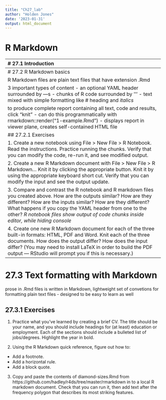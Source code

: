 ```yaml
---
title: "Ch27_lab"
author: "Holden Jones"
date: '2023-01-31'
output: html_document
---
```


# R Markdown


--------------------------------------------------------------------------------
# 27.1 Introduction

R Markdown provides unified framework for data science
combines code, results, and prose commentary

designed to be used in 3 ways
- communicating to decision makers, focus on conclusions not code
- collaborating with other data scientists (including future Holden!) who
  are interested in both conclusions, and how reached them (code)
- as an environment in which to do data science, modern day lab notebook to 
  capture what did, and what thinking
  
## 27.1.1 Prerequisites

rmarkdown package is automatically installed with RStudio


--------------------------------------------------------------------------------
# 27.2 R Markdown basics

R Markdown files are plain text files that have extension .Rmd

3 important types of content
- an optional YAML header surrounded by ---s
- chunks of R code surrounded by '''
- text mixed with simple formatting like # heading and _italics_

to produce complete report containing all text, code and results, click "knit"
- can do this programmatically with rmarkdown::render("1-example.Rmd")
- displays report in viewer plane, creates self-contained HTML file

## 27.2.1 Exercises

1. Create a new notebook using File > New File > R Notebook. Read the instructions. 
  Practice running the chunks. Verify that you can modify the code, re-run it, 
  and see modified output.

2. Create a new R Markdown document with File > New File > R Markdown… Knit it 
  by clicking the appropriate button. Knit it by using the appropriate keyboard 
  short cut. Verify that you can modify the input and see the output update.

3. Compare and contrast the R notebook and R markdown files you created above. 
  How are the outputs similar? How are they different? How are the inputs 
  similar? How are they different? What happens if you copy the YAML header from 
  one to the other?
*R notebook files show output of code chunks inside editor, while hiding console*

4. Create one new R Markdown document for each of the three built-in formats: 
  HTML, PDF and Word. Knit each of the three documents. How does the output 
  differ? How does the input differ? (You may need to install LaTeX in order to 
  build the PDF output — RStudio will prompt you if this is necessary.)


--------------------------------------------------------------------------------
# 27.3 Text formatting with Markdown

prose in .Rmd files is written in Markdown, lightweight set of convetions for
  formatting plain text files
- designed to be easy to learn as well


## 27.3.1 Exercises

1. Practice what you’ve learned by creating a brief CV. The title should be your 
  name, and you should include headings for (at least) education or employment. 
  Each of the sections should include a bulleted list of jobs/degrees. Highlight 
  the year in bold.

2. Using the R Markdown quick reference, figure out how to:
- Add a footnote.
- Add a horizontal rule.
- Add a block quote.

3. Copy and paste the contents of diamond-sizes.Rmd from
  https://github.com/hadley/r4ds/tree/master/rmarkdown in to a local R markdown 
  document. Check that you can run it, then add text after the frequency polygon 
  that describes its most striking features.















